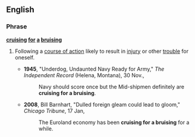 ==English==

===Phrase===
'''[[cruising]] [[for]] [[a]] [[bruising]]'''

# {{mainly|US|idiom}} Following a [[course of action]] likely to result in [[injury]] or other [[trouble]] for oneself.
#*'''1945''', "Underdog, Undaunted Navy Ready for Army," ''The Independent Record'' (Helena, Montana), 30 Nov.,
#*:Navy should score once but the Mid-shipmen definitely are '''cruising for a bruising'''.
#*'''2008''', Bill Barnhart, "Dulled foreign gleam could lead to gloom," ''Chicago Tribune'', 17 Jan,
#*:The Euroland economy has been '''cruising for a bruising''' for a while.